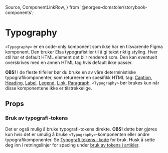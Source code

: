   Source,
  ComponentLinkRow,
} from '@norges-domstoler/storybook-components';

<Meta of={TypographyStories} />

# Typography

<ComponentLinkRow
  docsHref="https://design.domstol.no/987b33f71/p/3718e2-typography"
  githubHref="https://github.com/domstolene/designsystem/tree/main/packages/components/src/components/Typography"
  storybookHref="https://domstolene.github.io/designsystem/?path=/story/dds-components-typography-typography--default"
  withBottomSpacing
/>

`<Typography>` er en code-only komponent som ikke har en tilsvarende Figma komponent.
Den bruker Elsa typografistiler til å gi tekst riktig styling.
Hver stil har et default HTML element det blir rendered som. Den kan eventuelt overskrives med en annen HTML tag hvis default ikke passer.

**OBS!** I de fleste tilfeller bør du bruke en av våre deterministiske typografikomponenter, som returnerer en spesifikk HTML tag: [Caption](https://design.domstol.no/987b33f71/p/473d57-caption/b/52a7b4), [Heading](https://design.domstol.no/987b33f71/p/76b220-heading/b/30ecca), [Label](https://design.domstol.no/987b33f71/p/49dc3f-label/b/102e70), [Legend](https://design.domstol.no/987b33f71/p/829771-legend/b/15b037), [Link](https://design.domstol.no/987b33f71/p/411e45-link/b/674f25), [Paragraph](https://design.domstol.no/987b33f71/p/883067-paragraph/b/70f5e1).
`<Typography>` bør brukes kun når disse komponentene ikke er tilstrekkelige.

## Props

<Canvas of={TypographyStories.Default} />
<Controls of={TypographyStories.Default} />

### Bruk av typografi-tokens

Det er også mulig å bruke typografi-tokens direkte.
**OBS!** dette bør gjøres kun hvis det er umulig å bruke `<Typography>`-komponenten eller andre typografikomponenter.
Se [Typografi tokens i kode](https://design.domstol.no/987b33f71/p/76bce9-typography/b/54caa2) for bruk.
Husk å sette deg inn i retningslinjer for spacing under [bruk av tokens i artikler](https://design.domstol.no/987b33f71/p/76bce9-typography/t/page-63b944-62038258-31).
